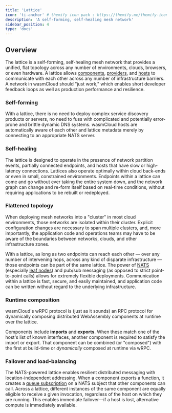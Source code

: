 ```yaml
---
title: 'Lattice'
icon: 'ti-anchor' # themify icon pack : https://themify.me/themify-icons
description: 'A self-forming, self-healing mesh network'
sidebar_position: 4
type: 'docs'
---
```


## Overview

The lattice is a self-forming, self-healing mesh network that provides a unified, flat topology across any number of environments, clouds, browsers, or even hardware. A lattice allows [components](/docs/concepts/components), [providers](/docs/concepts/providers), and [hosts](/docs/concepts/hosts) to communicate with each other across any number of infrastructure barriers. A network in wasmCloud should "just work," which enables short developer feedback loops as well as production performance and resilience.

### Self-forming

With a lattice, there is no need to deploy complex service discovery products or servers, no need to fuss with complicated and potentially error-prone and brittle dynamic DNS systems. wasmCloud hosts are automatically aware of each other and lattice metadata merely by connecting to an appropriate NATS server.

### Self-healing

The lattice is designed to operate in the presence of network partition events, partially connected endpoints, and hosts that have slow or high-latency connections. Lattices also operate optimally within cloud back-ends or even in small, constrained environments. Endpoints within a lattice can come and go without ever taking the entire system down, and the network graph can change and re-form itself based on real-time conditions, without requiring applications to be rebuilt or redeployed.

### Flattened topology

When deploying mesh networks into a "cluster" in most cloud environments, those networks are isolated within their cluster. Explicit configuration changes are necessary to span multiple clusters, and, more importantly, the application code and operations teams may have to be aware of the boundaries between networks, clouds, and other infrastructure zones.

With a lattice, as long as two endpoints can reach each other — over any number of intervening hops, across any kind of disparate infrastructure — those endpoints can be part of the same lattice. The power of [NATS](https://docs.nats.io/) (especially [leaf nodes](https://docs.nats.io/running-a-nats-service/configuration/leafnodes)) and pub/sub messaging (as opposed to strict point-to-point calls) allows for extremely flexible deployments. Communication within a lattice is fast, secure, and easily maintained, and application code can be written without regard to the underlying infrastructure.

### Runtime composition

wasmCloud's wRPC protocol is (just as it sounds) an RPC protocol for dynamically composing distributed WebAssembly components at runtime over the lattice.

Components include **imports** and **exports**. When these match one of the host's list of known interfaces, another component is required to satisfy the import or export. That component can be combined (or "composed") with the first at build-time or _dynamically_ composed at runtime via wRPC.

### Failover and load-balancing

The NATS-powered lattice enables resilient distributed messaging with location-independent addressing. When a component exports a function, it creates a [queue subscription](https://docs.nats.io/using-nats/developer/receiving/queues) on a NATS subject that other components can call. Across a lattice, different instances of the same component are equally eligible to receive a given invocation, regardless of the host on which they are running. This enables immediate failover&mdash;if a host is lost, alternative compute is immediately available.
